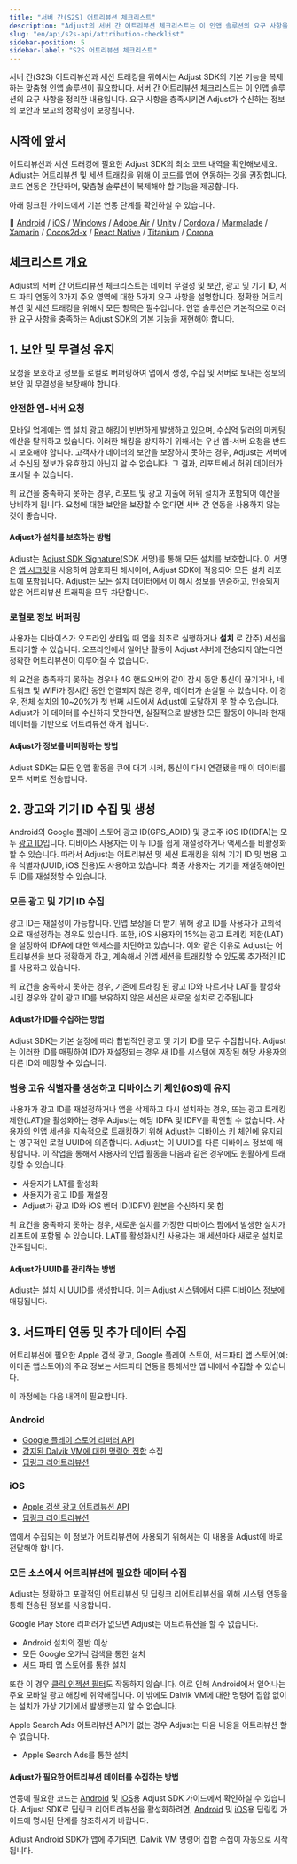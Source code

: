 ```yaml
---
title: "서버 간(S2S) 어트리뷰션 체크리스트"
description: "Adjust의 서버 간 어트리뷰션 체크리스트는 이 인앱 솔루션의 요구 사항을 정리한 내용입니다."
slug: "en/api/s2s-api/attribution-checklist"
sidebar-position: 5
sidebar-label: "S2S 어트리뷰션 체크리스트"
---
```

서버 간\(S2S\) 어트리뷰션과 세션 트래킹을 위해서는 Adjust SDK의 기본 기능을 복제하는 맞춤형 인앱 솔루션이 필요합니다. 서버 간 어트리뷰션 체크리스트는 이 인앱 솔루션의 요구 사항을 정리한 내용입니다. 요구 사항을 충족시키면 Adjust가 수신하는 정보의 보안과 보고의 정확성이 보장됩니다.

시작에 앞서
------

어트리뷰션과 세션 트래킹에 필요한 Adjust SDK의 최소 코드 내역을 확인해보세요. Adjust는 어트리뷰션 및 세션 트래킹을 위해 이 코드를 앱에 연동하는 것을 권장합니다. 코드 연동은 간단하며, 맞춤형 솔루션이 복제해야 할 기능을 제공합니다.

아래 링크된 가이드에서 기본 연동 단계를 확인하실 수 있습니다.

📖    [Android](/en/sdk/android) / [iOS](/en/sdk/ios) / [Windows](/en/sdk/windows) / [Adobe Air](https://github.com/adjust/adobe_air_sdk#basic-integration) / [Unity](/en/sdk/unity) / [Cordova](https://github.com/adjust/cordova_sdk#basic-integration) / [Marmalade](https://github.com/adjust/marmalade_sdk#basic-integration) / [Xamarin](https://github.com/adjust/xamarin_sdk#basic-integration) / [Cocos2d\-x](https://github.com/adjust/cocos2dx_sdk#basic-integration) / [React Native](/en/sdk/react-native) / [Titanium](https://github.com/adjust/titanium_sdk#basic-integration) / [Corona](https://github.com/adjust/corona_sdk#basic-integration)

체크리스트 개요
--------

Adjust의 서버 간 어트리뷰션 체크리스트는 데이터 무결성 및 보안, 광고 및 기기 ID, 서드 파티 연동의 3가지 주요 영역에 대한 5가지 요구 사항을 설명합니다. 정확한 어트리뷰션 및 세션 트래킹을 위해서 모든 항목은 필수입니다. 인앱 솔루션은 기본적으로 이러한 요구 사항을 충족하는 Adjust SDK의 기본 기능을 재현해야 합니다.

1\. 보안 및 무결성 유지
----------------

요청을 보호하고 정보를 로컬로 버퍼링하여 앱에서 생성, 수집 및 서버로 보내는 정보의 보안 및 무결성을 보장해야 합니다.

### 안전한 앱\-서버 요청

모바일 업계에는 앱 설치 광고 해킹이 빈번하게 발생하고 있으며, 수십억 달러의 마케팅 예산을 탈취하고 있습니다. 이러한 해킹을 방지하기 위해서는 우선 앱\-서버 요청을 반드시 보호해야 합니다. 고객사가 데이터의 보안을 보장하지 못하는 경우, Adjust는 서버에서 수신된 정보가 유효한지 아닌지 알 수 없습니다. 그 결과, 리포트에서 허위 데이터가 표시될 수 있습니다.

위 요건을 충족하지 못하는 경우, 리포트 및 광고 지출에 허위 설치가 포함되어 예산을 낭비하게 됩니다. 요청에 대한 보안을 보장할 수 없다면 서버 간 연동을 사용하지 않는 것이 좋습니다.

#### Adjust가 설치를 보호하는 방법

Adjust는 [Adjust SDK Signature](https://help.adjust.com/en/article/sdk-signature)\(SDK 서명\)를 통해 모든 설치를 보호합니다. 이 서명은 [앱 시크릿](https://help.adjust.com/en/article/sdk-signature#what-is-an-app-secret)을 사용하여 암호화된 해시이며, Adjust SDK에 적용되어 모든 설치 리포트에 포함됩니다. Adjust는 모든 설치 데이터에서 이 해시 정보를 인증하고, 인증되지 않은 어트리뷰션 트래픽을 모두 차단합니다.

### 로컬로 정보 버퍼링

사용자는 디바이스가 오프라인 상태일 때 앱을 최초로 실행하거나 **설치** 로 간주\) 세션을 트리거할 수 있습니다. 오프라인에서 일어난 활동이 Adjust 서버에 전송되지 않는다면 정확한 어트리뷰션이 이루어질 수 없습니다.

위 요건을 충족하지 못하는 경우나 4G 핸드오버와 같이 잠시 동안 통신이 끊기거나, 네트워크 및 WiFi가 장시간 동안 연결되지 않은 경우, 데이터가 손실될 수 있습니다. 이 경우, 전체 설치의 10~20%가 첫 번째 시도에서 Adjust에 도달하지 못 할 수 있습니다. Adjust가 이 데이터를 수신하지 못한다면, 실질적으로 발생한 모든 활동이 아니라 현재 데이터를 기반으로 어트리뷰션 하게 됩니다.

#### Adjust가 정보를 버퍼링하는 방법

Adjust SDK는 모든 인앱 활동을 큐에 대기 시켜, 통신이 다시 연결됐을 때 이 데이터를 모두 서버로 전송합니다.

2\. 광고와 기기 ID 수집 및 생성
----------------------

Android의 Google 플레이 스토어 광고 ID\(GPS\_ADID\) 및 광고주 iOS ID\(IDFA\)는 모두 [광고 ID](https://help.adjust.com/en/article/device-identifiers#advertising-ids)입니다. 디바이스 사용자는 이 두 ID를 쉽게 재설정하거나 액세스를 비활성화 할 수 있습니다. 따라서 Adjust는 어트리뷰션 및 세션 트래킹을 위해 기기 ID 및 범용 고유 식별자\(UUID, iOS 전용\)도 사용하고 있습니다. 최종 사용자는 기기를 재설정해야만 두 ID를 재설정할 수 있습니다.

### 모든 광고 및 기기 ID 수집

광고 ID는 재설정이 가능합니다. 인앱 보상을 더 받기 위해 광고 ID를 사용자가 고의적으로 재설정하는 경우도 있습니다. 또한, iOS 사용자의 15%는 광고 트래킹 제한\(LAT\)을 설정하여 IDFA에 대한 액세스를 차단하고 있습니다. 이와 같은 이유로 Adjust는 어트리뷰션을 보다 정확하게 하고, 계속해서 인앱 세션을 트래킹할 수 있도록 추가적인 ID를 사용하고 있습니다.

위 요건을 충족하지 못하는 경우, 기존에 트래킹 된 광고 ID와 다르거나 LAT를 활성화 시킨 경우와 같이 광고 ID를 보유하지 않은 세션은 새로운 설치로 간주됩니다.

#### Adjust가 ID를 수집하는 방법

Adjust SDK는 기본 설정에 따라 합법적인 광고 및 기기 ID를 모두 수집합니다. Adjust는 이러한 ID를 매핑하여 ID가 재설정되는 경우 새 ID를 시스템에 저장된 해당 사용자의 다른 ID와 매핑할 수 있습니다.

### 범용 고유 식별자를 생성하고 디바이스 키 체인\(iOS\)에 유지

사용자가 광고 ID를 재설정하거나 앱을 삭제하고 다시 설치하는 경우, 또는 광고 트래킹 제한\(LAT\)을 활성화하는 경우 Adjust는 해당 IDFA 및 IDFV를 확인할 수 없습니다. 사용자의 인앱 세션을 지속적으로 트래킹하기 위해 Adjust는 디바이스 키 체인에 유지되는 영구적인 로컬 UUID에 의존합니다. Adjust는 이 UUID를 다른 디바이스 정보에 매핑합니다. 이 작업을 통해서 사용자의 인앱 활동을 다음과 같은 경우에도 원활하게 트래킹할 수 있습니다.

* 사용자가 LAT를 활성화
* 사용자가 광고 ID를 재설정
* Adjust가 광고 ID와 iOS 벤더 ID\(IDFV\) 원본을 수신하지 못 함

위 요건을 충족하지 못하는 경우, 새로운 설치를 가장한 디바이스 팜에서 발생한 설치가 리포트에 포함될 수 있습니다. LAT를 활성화시킨 사용자는 매 세션마다 새로운 설치로 간주됩니다.

#### Adjust가 UUID를 관리하는 방법

Adjust는 설치 시 UUID를 생성합니다. 이는 Adjust 시스템에서 다른 디바이스 정보에 매핑됩니다.

3\. 서드파티 연동 및 추가 데이터 수집
------------------------

어트리뷰션에 필요한 Apple 검색 광고, Google 플레이 스토어, 서드파티 앱 스토어\(예: 아마존 앱스토어\)의 주요 정보는 서드파티 연동을 통해서만 앱 내에서 수집할 수 있습니다.

이 과정에는 다음 내역이 필요합니다.

### Android

* [Google 플레이 스토어 리퍼러 API](https://developer.android.com/google/play/installreferrer/igetinstallreferrerservice.html)
* [감지된 Dalvik VM에 대한 명령어 집합](https://android.googlesource.com/platform/libcore/+/master/libart/src/main/java/dalvik/system/VMRuntime.java#109) 수집
* [딥링크 리어트리뷰션](https://developer.android.com/training/app-links/deep-linking.html)

### iOS

* [Apple 검색 광고 어트리뷰션 API](https://searchads.apple.com/help/reporting/0028-apple-ads-attribution-api)
* [딥링크 리어트리뷰션](https://developer.apple.com/library/content/documentation/General/Conceptual/AppSearch/UniversalLinks.html)

앱에서 수집되는 이 정보가 어트리뷰션에 사용되기 위해서는 이 내용을 Adjust에 바로 전달해야 합니다.

### 모든 소스에서 어트리뷰션에 필요한 데이터 수집

Adjust는 정확하고 포괄적인 어트리뷰션 및 딥링크 리어트리뷰션을 위해 시스템 연동을 통해 전송된 정보를 사용합니다.

Google Play Store 리퍼러가 없으면 Adjust는 어트리뷰션을 할 수 없습니다.

* Android 설치의 절반 이상
* 모든 Google 오가닉 검색을 통한 설치
* 서드 파티 앱 스토어를 통한 설치

또한 이 경우 [클릭 인젝션 필터](https://help.adjust.com/en/article/click-injection-filtering)도 작동하지 않습니다. 이로 인해 Android에서 일어나는 주요 모바일 광고 해킹에 취약해집니다. 이 밖에도 Dalvik VM에 대한 명령어 집합 없이는 설치가 가상 기기에서 발생했는지 알 수 없습니다.

Apple Search Ads 어트리뷰션 API가 없는 경우 Adjust는 다음 내용을 어트리뷰션 할 수 없습니다.

* Apple Search Ads를 통한 설치

#### Adjust가 필요한 어트리뷰션 데이터를 수집하는 방법

연동에 필요한 코드는 [Android](/en/sdk/android) 및 [iOS](/en/sdk/ios)용 Adjust SDK 가이드에서 확인하실 수 있습니다. Adjust SDK로 딥링크 리어트리뷰션을 활성화하려면, [Android](/en/sdk/android/features/deep-links) 및 [iOS](/en/sdk/ios/features/deep-links)용 딥링킹 가이드에 명시된 단계를 참조하시기 바랍니다.

Adjust Android SDK가 앱에 추가되면, Dalvik VM 명령어 집합 수집이 자동으로 시작됩니다.

